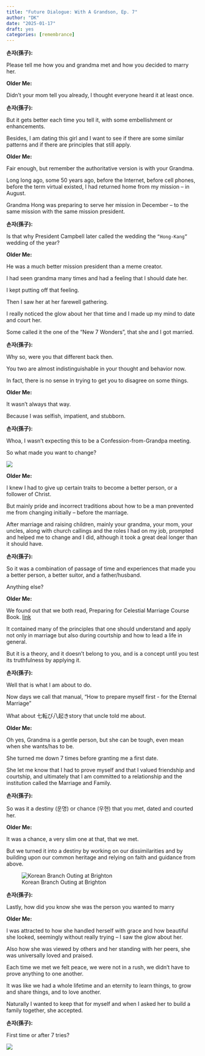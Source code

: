 ```yaml
---
title: "Future Dialogue: With A Grandson, Ep. 7"
author: "DK"
date: "2025-01-17"
draft: yes
categories: [remembrance]
---
```


**손자(孫子):**

Please tell me how you and grandma met and how you decided to marry her.

**Older Me:**

Didn't your mom tell you already, I thought everyone heard it at least once.

**손자(孫子):**

But it gets better each time you tell it, with some embellishment or enhancements.

Besides, I am dating this girl and I want to see if there are some similar patterns and if there are principles that still apply.

**Older Me:**

Fair enough, but remember the authoritative version is with your Grandma.

Long long ago, some 50 years ago, before the Internet, before cell phones, before the term virtual existed, I had returned home from my mission -- in August.

Grandma Hong was preparing to serve her mission in December -- to the same mission with the same mission president.

**손자(孫子):**

Is that why President Campbell later called the wedding the `“Hong-Kang”` wedding of the year?

**Older Me:**

He was a much better mission president than a meme creator.

I had seen grandma many times and had a feeling that I should date her.

I kept putting off that feeling.

Then I saw her at her farewell gathering.

I really noticed the glow about her that time and I made up my mind to date and court her.

Some called it the one of the “New 7 Wonders”, that she and I got married.

**손자(孫子):**

Why so, were you that different back then.

You two are almost indistinguishable in your thought and behavior now.

In fact, there is no sense in trying to get you to disagree on some things.

**Older Me:**

It wasn’t always that way.

Because I was selfish, impatient, and stubborn.

**손자(孫子):**

Whoa, I wasn’t expecting this to be a Confession-from-Grandpa meeting.

So what made you want to change?

![](images/20250114_165953.jpg)

**Older Me:**

I knew I had to give up certain traits to become a better person, or a follower of Christ.

But mainly pride and incorrect traditions about how to be a man prevented me from changing initially -- before the marriage.

After marriage and raising children, mainly your grandma, your mom, your uncles, along with church callings and the roles I had on my job, prompted and helped me to change and I did, although it took a great deal longer than it should have.

**손자(孫子):**

So it was a combination of passage of time and experiences that made you a better person, a better suitor, and a father/husband.

Anything else?

**Older Me:**

We found out that we both read, Preparing for Celestial Marriage Course Book. [link](https://www.churchofjesuschrist.org/study/manual/preparing-for-an-eternal-marriage?lang=eng)

It contained many of the principles that one should understand and apply not only in marriage but also during courtship and how to lead a life in general. 

But it is a theory, and it doesn't belong to you, and is a concept until you test its truthfulness by applying it.

**손자(孫子):**

Well that is what I am about to do.

Now days we call that manual, “How to prepare myself first - for the Eternal Marriage”

What about 七転び八起きstory that uncle told me about.

**Older Me:**

Oh yes, Grandma is a gentle person, but she can be tough, even mean when she wants/has to be.

She turned me down 7 times before granting me a first date.

She let me know that I had to prove myself and that I valued friendship and courtship, and ultimately that I am committed to a relationship and the institution called the Marriage and Family.

**손자(孫子):**

So was it a destiny (운명) or chance (우현) that you met, dated and courted her.

**Older Me:**

It was a chance, a very slim one at that, that we met. 

But we turned it into a destiny by working on our dissimilarities and by building upon our common heritage and relying on faith and guidance from above.

![Korean Branch Outing at Brighton](images/IMG_2160.JPG)

**손자(孫子):**

Lastly, how did you know she was the person you wanted to marry

**Older Me:**

I was attracted to how she handled herself with grace and how beautiful she looked, seemingly without really trying -- I saw the glow about her. 

Also how she was viewed by others and her standing with her peers, she was universally loved and praised.

Each time we met we felt peace, we were not in a rush, we didn’t have to prove anything to one another.

It was like we had a whole lifetime and an eternity to learn things, to grow and share things, and to love another.

Naturally I wanted to keep that for myself and when I asked her to build a family together, she accepted.

**손자(孫子):**

First time or after 7 tries?

![](images/20250116_235904.jpg)
